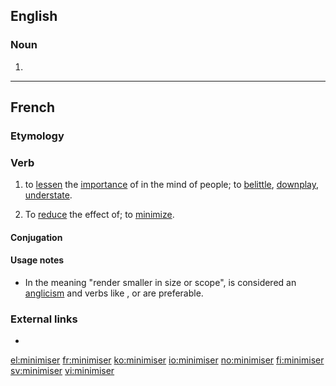 ==English==

===Noun===
{{en-noun}}

# {{alternative spelling of|minimizer|lang=en}}

----

==French==

===Etymology===
{{suffix|minimum|iser|lang=fr}}

===Verb===
{{fr-verb}}

# to [[lessen]] the [[importance]] of in the mind of people; to [[belittle]], [[downplay]], [[understate]].
# {{context|proscribed|lang=fr}} To [[reduce]] the effect of; to [[minimize]].

====Conjugation====
{{fr-conj-er|minimis|avoir}}

====Usage notes====
* In the meaning "render smaller in size or scope", {{m|fr||minimiser}} is considered an [[anglicism]] and verbs like {{m|fr|réduire}}, {{m|fr|limiter}} or {{m|fr|atténuer}} are preferable.

===External links===
* {{R:TLFi}}

[[el:minimiser]]
[[fr:minimiser]]
[[ko:minimiser]]
[[io:minimiser]]
[[no:minimiser]]
[[fi:minimiser]]
[[sv:minimiser]]
[[vi:minimiser]]